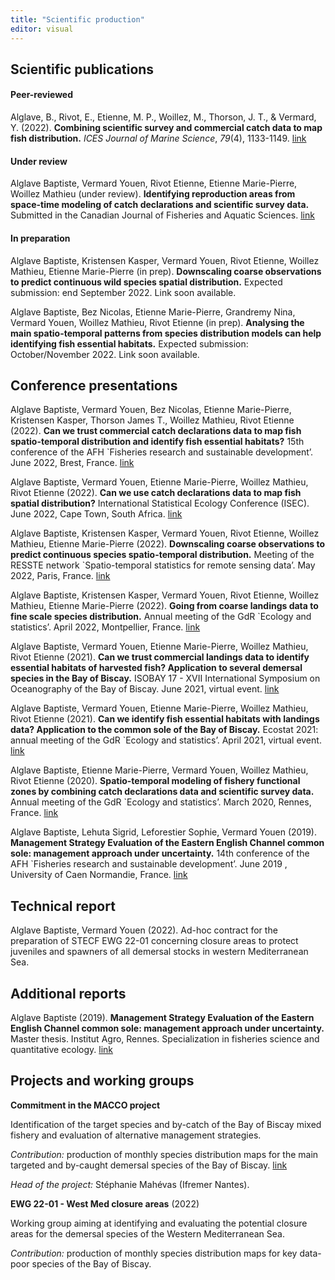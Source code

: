 ```yaml
---
title: "Scientific production"
editor: visual
---
```


## Scientific publications

#### Peer-reviewed

Alglave, B., Rivot, E., Etienne, M. P., Woillez, M., Thorson, J. T., & Vermard, Y. (2022). **Combining scientific survey and commercial catch data to map fish distribution.** *ICES Journal of Marine Science*, *79*(4), 1133-1149. <a href=https://www.researchgate.net/publication/359083638_Combining_scientific_survey_and_commercial_catch_data_to_map_fish_distribution>link</a>

#### Under review

Alglave Baptiste, Vermard Youen, Rivot Etienne, Etienne Marie-Pierre, Woillez Mathieu (under review). **Identifying reproduction areas from space-time modeling of catch declarations and scientific survey data.** Submitted in the Canadian Journal of Fisheries and Aquatic Sciences. <a href=https://hal.archives-ouvertes.fr/hal-03674691/>link</a>

#### In preparation

Alglave Baptiste, Kristensen Kasper, Vermard Youen, Rivot Etienne, Woillez Mathieu, Etienne Marie-Pierre (in prep). **Downscaling coarse observations to predict continuous wild species spatial distribution.** Expected submission: end September 2022. Link soon available.

Alglave Baptiste, Bez Nicolas, Etienne Marie-Pierre, Grandremy Nina, Vermard Youen, Woillez Mathieu, Rivot Etienne (in prep). **Analysing the main spatio-temporal patterns from species distribution models can help identifying fish essential habitats.** Expected submission: October/November 2022. Link soon available.

## Conference presentations

Alglave Baptiste, Vermard Youen, Bez Nicolas, Etienne Marie-Pierre, Kristensen Kasper, Thorson James T., Woillez Mathieu, Rivot Etienne (2022). **Can we trust commercial catch declarations data to map fish spatio-temporal distribution and identify fish essential habitats?** 15th conference of the AFH \`Fisheries research and sustainable development'. June 2022, Brest, France. <a href=ressource/pdf/afh_2022_alglave.pdf>link</a>

Alglave Baptiste, Vermard Youen, Etienne Marie-Pierre, Woillez Mathieu, Rivot Etienne (2022). **Can we use catch declarations data to map fish spatial distribution?** International Statistical Ecology Conference (ISEC). June 2022, Cape Town, South Africa. <a href=ressource/pdf/isec_2022_alglave.pdf>link</a>

Alglave Baptiste, Kristensen Kasper, Vermard Youen, Rivot Etienne, Woillez Mathieu, Etienne Marie-Pierre (2022). **Downscaling coarse observations to predict continuous species spatio-temporal distribution.** Meeting of the RESSTE network \`Spatio-temporal statistics for remote sensing data'. May 2022, Paris, France. <a href=ressource/pdf/resste_2022_alglave.pdf>link</a>

Alglave Baptiste, Kristensen Kasper, Vermard Youen, Rivot Etienne, Woillez Mathieu, Etienne Marie-Pierre (2022). **Going from coarse landings data to fine scale species distribution.** Annual meeting of the GdR \`Ecology and statistics'. April 2022, Montpellier, France. <a href=ressource/pdf/gdrecostat_2022_alglave.pdf>link</a>

Alglave Baptiste, Vermard Youen, Etienne Marie-Pierre, Woillez Mathieu, Rivot Etienne (2021). **Can we trust commercial landings data to identify essential habitats of harvested fish? Application to several demersal species in the Bay of Biscay.** ISOBAY 17 - XVII International Symposium on Oceanography of the Bay of Biscay. June 2021, virtual event. <a href=ressource/pdf/isobay_2021_alglave.pdf>link</a>

Alglave Baptiste, Vermard Youen, Etienne Marie-Pierre, Woillez Mathieu, Rivot Etienne (2021). **Can we identify fish essential habitats with landings data? Application to the common sole of the Bay of Biscay.** Ecostat 2021: annual meeting of the GdR \`Ecology and statistics'. April 2021, virtual event. <a href=ressource/pdf/gdrecostat_2021_alglave.pdf>link</a>

Alglave Baptiste, Etienne Marie-Pierre, Vermard Youen, Woillez Mathieu, Rivot Etienne (2020). **Spatio-temporal modeling of fishery functional zones by combining catch declarations data and scientific survey data.** Annual meeting of the GdR \`Ecology and statistics'. March 2020, Rennes, France. <a href=ressource/pdf/gdrecostat_2020_alglave.pdf>link</a>

Alglave Baptiste, Lehuta Sigrid, Leforestier Sophie, Vermard Youen (2019). **Management Strategy Evaluation of the Eastern English Channel common sole: management approach under uncertainty.** 14th conference of the AFH \`Fisheries research and sustainable development'. June 2019 , University of Caen Normandie, France. <a href=ressource/pdf/afh_2020_alglave.pdf>link</a>

## Technical report

Alglave Baptiste, Vermard Youen (2022). Ad-hoc contract for the preparation of STECF EWG 22-01 concerning closure areas to protect juveniles and spawners of all demersal stocks in western Mediterranean Sea.

## Additional reports

Alglave Baptiste (2019). **Management Strategy Evaluation of the Eastern English Channel common sole: management approach under uncertainty.** Master thesis. Institut Agro, Rennes. Specialization in fisheries science and quantitative ecology. <a href=https://archimer.ifremer.fr/doc/00756/86773/>link</a>

## Projects and working groups

**Commitment in the MACCO project**

Identification of the target species and by-catch of the Bay of Biscay mixed fishery and evaluation of alternative management strategies.

*Contribution:* production of monthly species distribution maps for the main targeted and by-caught demersal species of the Bay of Biscay. <a href=https://www.macco.fr/>link</a>

*Head of the project:* Stéphanie Mahévas (Ifremer Nantes).

**EWG 22-01 - West Med closure areas** (2022)

Working group aiming at identifying and evaluating the potential closure areas for the demersal species of the Western Mediterranean Sea.

*Contribution:* production of monthly species distribution maps for key data-poor species of the Bay of Biscay.
